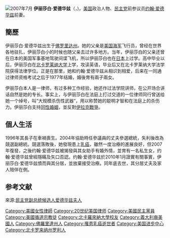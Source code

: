 [[File:ElizabethEdwardsReno.jpg|2007年7月]]
'''伊丽莎白·爱德华兹'''（{{lang|en|'''Mary Elizabeth Anania Edwards'''}}，{{bd|1949年|7月3日|2010年|12月7日|catIdx=Edwards, Elizabeth}})，[[美国|美国]]政治人物、[[民主党_(美国)|民主党]]前参议员[[约翰·爱德华兹|约翰·爱德华兹]]前妻。

== 簡歷 ==
伊丽莎白·爱德华兹出生于[[佛罗里达州|佛罗里达州]]。她的父亲是[[美国海军|美国海军]]飞行员，曾经在世界各地驻扎，伊丽莎白小的时候也随父亲去过许多地方。当年，伊丽莎白的父亲还曾在日本的美国军事基地驾驶间谍飞机，所以伊丽莎白也在[[日本|日本]]上过学。高中毕业以后，伊丽莎白在[[北卡罗莱纳大学|北卡罗莱纳大学]]上学，攻读英语，毕业后又在北卡罗莱纳大学法学院获得法律学位。正是在那里，她和约翰·爱德华兹从相识到相爱，后来在一同通过律师资格考试之后于1977年结婚，婚後育有兩子兩女。

伊丽莎白本人是一律师，有过多种工作经验，她还作过法学院讲师，在公开场合讲话自然是她的专长。事实上，与伊丽莎白在法庭上打过交道的一位律师同行曾送给她一个绰号，叫“大规模杀伤性武器”，用以称赞她的聪明才智和在法庭上的杀伤力。伊丽莎白支持[[同性婚姻|同性婚姻]]，並反對[[伊拉克戰爭|伊拉克戰爭]]。

== 個人生活 ==
1996年其長子在車禍喪生。2004年協助時任參議員的丈夫參選總統，失利後改為競選副總統。競選落敗後，她發現患上[[乳癌|乳癌]]，雖然一度治療的進展良好，但2007年復發，之後约翰·爱德华兹被揭發與其女助手有婚外情，並育有一名私生女，约翰·爱德华兹曾經隱瞞及矢口否認。约翰·爱德华兹於2010年1月證實有關事實，伊丽莎白·爱德华兹憤而與其分居，並放棄接受治療。同年底去世，其分居丈夫及家人陪伴在側。

== 参考文献 ==
{{Commons category|Elizabeth Edwards}}
來源:[http://www.voanews.com/chinese/archive/2004-07/a-2004-07-29-11-1.cfm 民主党副总统候选人爱德华兹夫人]
<div class="references-small">
<references />
</div>

{{VOA}}
{{Authority control}}
{{DEFAULTSORT:Edwards, Elizabeth}}
[[Category:美國女性律師|Category:美國女性律師]]
[[Category:20世纪美国律师|Category:20世纪美国律师]]
[[Category:美國民主黨員|Category:美國民主黨員]]
[[Category:美國循道宗教徒|Category:美國循道宗教徒]]
[[Category:北卡羅來納大學校友|Category:北卡羅來納大學校友]]
[[Category:義大利裔美國人|Category:義大利裔美國人]]
[[Category:佛羅里達州人|Category:佛羅里達州人]]
[[Category:罹患乳癌逝世者|Category:罹患乳癌逝世者]]
[[Category:美国进步中心|Category:美国进步中心]]
[[Category:北卡罗来纳州罗利人|Category:北卡罗来纳州罗利人]]